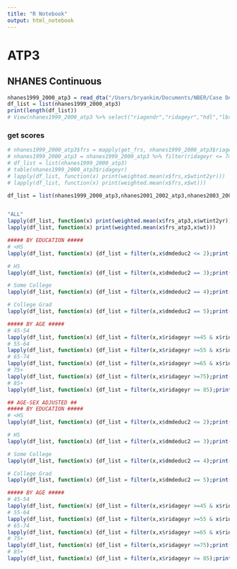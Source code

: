 ```yaml
---
title: "R Notebook"
output: html_notebook
---
```


# ATP3

## NHANES Continuous
```r
nhanes1999_2000_atp3 = read_dta("/Users/bryankim/Documents/NBER/Case Deaton/Data/FRS/ATP3/nhanes_1999_2000_frs_atp3.dta") 
df_list = list(nhanes1999_2000_atp3)
print(length(df_list))
# View(nhanes1999_2000_atp3 %>% select("riagendr","ridageyr","hdl","lbxtc","asbp","curr_smq","bpq040a",frs_atp3))
```

### get scores
```r
# nhanes1999_2000_atp3$frs = mapply(get_frs, nhanes1999_2000_atp3$riagendr,nhanes1999_2000_atp3$ridageyr,nhanes1999_2000_atp3$hdl,nhanes1999_2000_atp3$lbxtc,nhanes1999_2000_atp3$asbp,nhanes1999_2000_atp3$curr_smq,nhanes1999_2000_atp3$fpg_reg)
# nhanes1999_2000_atp3 = nhanes1999_2000_atp3 %>% filter(ridageyr <= 74)
# df_list = list(nhanes1999_2000_atp3)
# table(nhanes1999_2000_atp3$ridageyr)
# lapply(df_list, function(x) print(weighted.mean(x$frs,x$wtint2yr)))
# lapply(df_list, function(x) print(weighted.mean(x$frs,x$wt)))

df_list = list(nhanes1999_2000_atp3,nhanes2001_2002_atp3,nhanes2003_2004_atp3,nhanes2005_2006_atp3,nhanes2007_2008_atp3,nhanes2009_2010_atp3,nhanes2011_2012_atp3,nhanes2013_2014_atp3,nhanes2015_2016_atp3,nhanes2017_2018_atp3)


"ALL"
lapply(df_list, function(x) print(weighted.mean(x$frs_atp3,x$wtint2yr)))
lapply(df_list, function(x) print(weighted.mean(x$frs_atp3,x$wt)))

##### BY EDUCATION #####
# <HS 
lapply(df_list, function(x) {df_list = filter(x,x$dmdeduc2 <= 2);print(weighted.mean(df_list$frs_atp3,df_list$wtint2yr))})

# HS
lapply(df_list, function(x) {df_list = filter(x,x$dmdeduc2 == 3);print(weighted.mean(df_list$frs_atp3,df_list$wtint2yr))})

# Some College
lapply(df_list, function(x) {df_list = filter(x,x$dmdeduc2 == 4);print(weighted.mean(df_list$frs_atp3,df_list$wtint2yr))})

# College Grad
lapply(df_list, function(x) {df_list = filter(x,x$dmdeduc2 == 5);print(weighted.mean(df_list$frs_atp3,df_list$wtint2yr))})

##### BY AGE #####
# 45-54
lapply(df_list, function(x) {df_list = filter(x,x$ridageyr >=45 & x$ridageyr <=54);print(weighted.mean(df_list$frs_atp3,df_list$wtint2yr))})
# 55-64
lapply(df_list, function(x) {df_list = filter(x,x$ridageyr >=55 & x$ridageyr <=64);print(weighted.mean(df_list$frs_atp3,df_list$wtint2yr))})
# 65-74
lapply(df_list, function(x) {df_list = filter(x,x$ridageyr >=65 & x$ridageyr <=74);print(weighted.mean(df_list$frs_atp3,df_list$wtint2yr))})
# 75+
lapply(df_list, function(x) {df_list = filter(x,x$ridageyr >=75);print(weighted.mean(df_list$frs_atp3,df_list$wtint2yr))})
# 85+
lapply(df_list, function(x) {df_list = filter(x,x$ridageyr >= 85);print(weighted.mean(df_list$frs_atp3,df_list$wtint2yr))})

## AGE-SEX ADJUSTED ##
##### BY EDUCATION #####
# <HS 
lapply(df_list, function(x) {df_list = filter(x,x$dmdeduc2 <= 2);print(weighted.mean(df_list$frs_atp3,df_list$wt))})

# HS
lapply(df_list, function(x) {df_list = filter(x,x$dmdeduc2 == 3);print(weighted.mean(df_list$frs_atp3,df_list$wt))})

# Some College
lapply(df_list, function(x) {df_list = filter(x,x$dmdeduc2 == 4);print(weighted.mean(df_list$frs_atp3,df_list$wt))})

# College Grad
lapply(df_list, function(x) {df_list = filter(x,x$dmdeduc2 == 5);print(weighted.mean(df_list$frs_atp3,df_list$wt))})

##### BY AGE #####
# 45-54
lapply(df_list, function(x) {df_list = filter(x,x$ridageyr >=45 & x$ridageyr <=54);print(weighted.mean(df_list$frs_atp3,df_list$wt))})
# 55-64
lapply(df_list, function(x) {df_list = filter(x,x$ridageyr >=55 & x$ridageyr <=64);print(weighted.mean(df_list$frs_atp3,df_list$wt))})
# 65-74
lapply(df_list, function(x) {df_list = filter(x,x$ridageyr >=65 & x$ridageyr <=74);print(weighted.mean(df_list$frs_atp3,df_list$wt))})
# 75+
lapply(df_list, function(x) {df_list = filter(x,x$ridageyr >=75);print(weighted.mean(df_list$frs_atp3,df_list$wt))})
# 85+
lapply(df_list, function(x) {df_list = filter(x,x$ridageyr >= 85);print(weighted.mean(df_list$frs_atp3,df_list$wt))})


```


